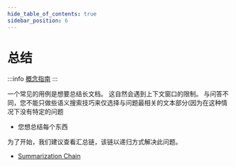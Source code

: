 ```yaml
---
hide_table_of_contents: true
sidebar_position: 6
---
```


# 总结

:::info
[概念指南](https://docs.langchain.com/docs/use-cases/summarization)
:::

一个常见的用例是想要总结长文档。
这自然会遇到上下文窗口的限制。
与问答不同，您不能只做些语义搜索技巧来仅选择与问题最相关的文本部分(因为在这种情况下没有特定的问题 
- 您想总结每个东西

为了开始，我们建议查看汇总链，该链以递归方式解决此问题。

- [Summarization Chain](../modules/chains/other_chains/summarization)

